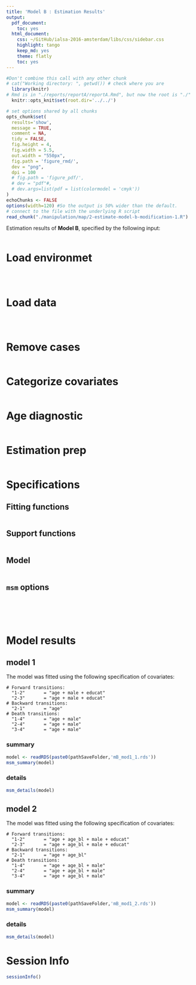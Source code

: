 ```yaml
---
title: 'Model B : Estimation Results'
output:
  pdf_document:
    toc: yes
  html_document:
    css: ~/GitHub/ialsa-2016-amsterdam/libs/css/sidebar.css
    highlight: tango
    keep_md: yes
    theme: flatly
    toc: yes
---
```


<!-- These two chunks should be added in the beginning of every .Rmd that you want to source an .R script -->
<!--  The 1st mandatory chunck  -->
<!--  Set the working directory to the repository's base directory -->
```r
#Don't combine this call with any other chunk 
# cat("Working directory: ", getwd()) # check where you are
  library(knitr)
# Rmd is in "./reports/reportA/reportA.Rmd", but now the root is "./"
  knitr::opts_knit$set(root.dir='../../') 
```

<!--  The 2nd mandatory chunck  -->
<!-- Set the report-wide options, and point to the external code file. -->
```r
# set options shared by all chunks
opts_chunk$set(
  results='show', 
  message = TRUE,
  comment = NA, 
  tidy = FALSE,
  fig.height = 4, 
  fig.width = 5.5, 
  out.width = "550px",
  fig.path = 'figure_rmd/',     
  dev = "png",
  dpi = 100
  # fig.path = 'figure_pdf/',     
  # dev = "pdf"#,
  # dev.args=list(pdf = list(colormodel = 'cmyk'))
)
echoChunks <- FALSE
options(width=120) #So the output is 50% wider than the default.
# connect to the file with the underlying R script  
read_chunk("./manipulation/map/2-estimate-model-b-modification-1.R") 
```

Estimation results of **Model B**, specified by the following input:
```r
```



# Load environmet
<!-- Load the sources.  Suppress the output when loading sources. --> 
```r
```

<!-- Load 'sourced' R files.  Suppress the output when loading packages. --> 
```r
```

<!-- Load any Global functions and variables declared in the R file.  Suppress the output. --> 
```r
```

# Load data
<!-- Load the datasets.   -->
```r
```

<!-- Inspect the datasets.   -->
```r
```


```r
```

# Remove cases
```r
```

# Categorize covariates
```r
```

# Age diagnostic
```r
```

# Estimation prep
```r
```

# Specifications

## Fitting functions
```r
```

## Support functions
```r
```

## Model
```r
```

## `msm` options
```r
```

```r
```

```r
```

<!-- ## `elect` options -->
```r
```

```r
```


# Model results

## model 1

The model was fitted using the following specification of covariates:
```
# Forward transitions:
  "1-2"       = "age + male + educat"
  "2-3"       = "age + male + educat"
# Backward transitions:
  "2-1"       = "age"
# Death transitions: 
  "1-4"       = "age + male"
  "2-4"       = "age + male"
  "3-4"       = "age + male"
```

### summary
```r
model <- readRDS(paste0(pathSaveFolder,'mB_mod1_1.rds'))
msm_summary(model)
```

### details
```r
msm_details(model)
```


## model 2

The model was fitted using the following specification of covariates:
```
# Forward transitions:
  "1-2"       = "age + age_bl + male + educat"
  "2-3"       = "age + age_bl + male + educat"
# Backward transitions:
  "2-1"       = "age + age_bl"
# Death transitions: 
  "1-4"       = "age + age_bl + male"
  "2-4"       = "age + age_bl + male"
  "3-4"       = "age + age_bl + male"
```

### summary
```r
model <- readRDS(paste0(pathSaveFolder,'mB_mod1_2.rds'))
msm_summary(model)
```

### details
```r
msm_details(model)
```




# Session Info
```r
sessionInfo()

```



```r
```

